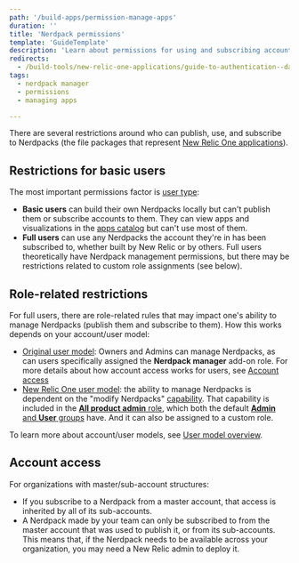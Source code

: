 ```yaml
---
path: '/build-apps/permission-manage-apps'
duration: ''
title: 'Nerdpack permissions'
template: 'GuideTemplate'
description: 'Learn about permissions for using and subscribing accounts to Nerdpacks'
redirects:
  - /build-tools/new-relic-one-applications/guide-to-authentication--data-access--and-permissions
tags: 
  - nerdpack manager
  - permissions
  - managing apps

---
```


There are several restrictions around who can publish, use, and subscribe to Nerdpacks (the file packages that represent [New Relic One applications](https://developer.newrelic.com/build-apps)). 

## Restrictions for basic users

The most important permissions factor is [user type](/docs/accounts/accounts-billing/new-relic-one-user-management/new-relic-one-user-model-understand-user-structure/#user-type): 



* **Basic users** can build their own Nerdpacks locally but can't publish them or subscribe accounts to them. They can view apps and visualizations in the [apps catalog](https://opensource.newrelic.com/nerdpacks/) but can't use most of them. 
* **Full users** can use any Nerdpacks the account they're in has been subscribed to, whether built by New Relic or by others. Full users theoretically have Nerdpack management permissions, but there may be restrictions related to custom role assignments (see below). 

## Role-related restrictions

For full users, there are role-related rules that may impact one's ability to manage Nerdpacks (publish them and subscribe to them). How this works depends on your account/user model: 

* [Original user model](/docs/accounts/original-accounts-billing/original-product-based-pricing/overview-changes-pricing-user-model/#user-models): Owners and Admins can manage Nerdpacks, as can users specifically assigned the **Nerdpack manager** add-on role. For more details about how account access works for users, see [Account access](#account-access)
* [New Relic One user model](/docs/accounts/original-accounts-billing/original-product-based-pricing/overview-changes-pricing-user-model/#user-models): the ability to manage Nerdpacks is dependent on the "modify Nerdpacks" [capability](/docs/accounts/accounts-billing/new-relic-one-user-management/new-relic-one-user-model-understand-user-structure/#capabilities). That capability is included in the [**All product admin** role](/docs/accounts/accounts-billing/new-relic-one-user-management/new-relic-one-user-model-understand-user-structure/#standard-roles), which both the default [**Admin** and **User** groups](/docs/accounts/accounts-billing/new-relic-one-user-management/new-relic-one-user-model-understand-user-structure/#groups) have. And it can also be assigned to a custom role. 

To learn more about account/user models, see [User model overview](/docs/accounts/original-accounts-billing/original-product-based-pricing/overview-changes-pricing-user-model/#user-models).

## Account access

For organizations with master/sub-account structures: 

* If you subscribe to a Nerdpack from a master account, that access is inherited by all of its sub-accounts.
* A Nerdpack made by your team can only be subscribed to from the master account that was used to publish it, or from its sub-accounts. This means that, if the Nerdpack needs to be available across your organization, you may need a New Relic admin to deploy it.